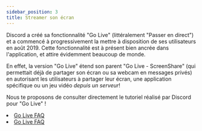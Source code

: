 ```yaml
---
sidebar_position: 3
title: Streamer son écran
---
```



Discord a créé sa fonctionnalité "Go Live" (littéralement "Passer en direct") et a commencé à progressivement la mettre à disposition de ses utilisateurs en août 2019. Cette fonctionnalité est à présent bien ancrée dans l'application, et attire évidemment beaucoup de monde.

En effet, la version "Go Live" étend son parent "Go Live - ScreenShare" (qui permettait déjà de partager son écran ou sa webcam en messages privés) en autorisant les utilisateurs à partager leur écran, une application spécifique ou un jeu vidéo _depuis un serveur_!

Nous te proposons de consulter directement le tutoriel réalisé par Discord pour "Go Live" !

<RocketList>
    <li>
        <a href='https://support.discord.com/hc/en-us/articles/360040816151-Go-Live-and-Screen-Share'>
            Go Live FAQ
        </a>
        <FlagEmoji name='discord/flag_gb.svg' />
    </li>
    <li>
        <a href='https://support.discord.com/hc/fr/articles/360040816151-Go-Live-et-Partage-d-%C3%89cran'>
            Go Live FAQ
        </a>
        <FlagEmoji name='discord/flag_fr.svg' />
    </li>
</RocketList>
